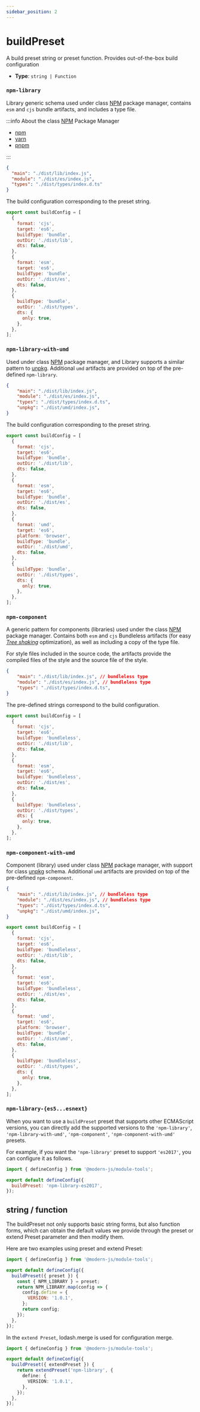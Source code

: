 ```yaml
---
sidebar_position: 2
---
```


# buildPreset

A build preset string or preset function. Provides out-of-the-box build configuration

- **Type**: `string | Function`

### `npm-library`

Library generic schema used under class [NPM](https://www.npmjs.com/) package manager, contains `esm` and `cjs` bundle artifacts, and includes a type file.

:::info
About the class [NPM](https://www.npmjs.com/) Package Manager

- [npm](https://www.npmjs.com)
- [yarn](https://yarnpkg.com/)
- [pnpm](https://pnpm.io/)

:::

```json title="package.json"
{
  "main": "./dist/lib/index.js",
  "module": "./dist/es/index.js",
  "types": "./dist/types/index.d.ts"
}
```

The build configuration corresponding to the preset string.

```js
export const buildConfig = [
  {
    format: 'cjs',
    target: 'es6',
    buildType: 'bundle',
    outDir: './dist/lib',
    dts: false,
  },
  {
    format: 'esm',
    target: 'es6',
    buildType: 'bundle',
    outDir: './dist/es',
    dts: false,
  },
  {
    buildType: 'bundle',
    outDir: './dist/types',
    dts: {
      only: true,
    },
  },
];
```

### `npm-library-with-umd`

Used under class [NPM](https://www.npmjs.com/) package manager, and Library supports a similar pattern to [unpkg](https://unpkg.com/). Additional `umd` artifacts are provided on top of the pre-defined `npm-library`.

```json title="package.json"
{
    "main": "./dist/lib/index.js",
    "module": "./dist/es/index.js",
    "types": "./dist/types/index.d.ts",
    "unpkg": "./dist/umd/index.js",
}
```

The build configuration corresponding to the preset string.

```js
export const buildConfig = [
  {
    format: 'cjs',
    target: 'es6',
    buildType: 'bundle',
    outDir: './dist/lib',
    dts: false,
  },
  {
    format: 'esm',
    target: 'es6',
    buildType: 'bundle',
    outDir: './dist/es',
    dts: false,
  },
  {
    format: 'umd',
    target: 'es6',
    platform: 'browser',
    buildType: 'bundle',
    outDir: './dist/umd',
    dts: false,
  },
  {
    buildType: 'bundle',
    outDir: './dist/types',
    dts: {
      only: true,
    },
  },
];
```

### `npm-component`

A generic pattern for components (libraries) used under the class [NPM](https://www.npmjs.com/) package manager. Contains both `esm` and `cjs` Bundleless artifacts (for easy _[Tree shaking](https://developer.mozilla.org/zh-CN/docs/Glossary/Tree_shaking)_ optimization), as well as including a copy of the type file.

For style files included in the source code, the artifacts provide the compiled files of the style and the source file of the style.

```json title="package.json"
{
    "main": "./dist/lib/index.js", // bundleless type
    "module": "./dist/es/index.js", // bundleless type
    "types": "./dist/types/index.d.ts",
}
```

The pre-defined strings correspond to the build configuration.

```js
export const buildConfig = [
  {
    format: 'cjs',
    target: 'es6',
    buildType: 'bundleless',
    outDir: './dist/lib',
    dts: false,
  },
  {
    format: 'esm',
    target: 'es6',
    buildType: 'bundleless',
    outDir: './dist/es',
    dts: false,
  },
  {
    buildType: 'bundleless',
    outDir: './dist/types',
    dts: {
      only: true,
    },
  },
];
```

### `npm-component-with-umd`

Component (library) used under class [NPM](https://www.npmjs.com/) package manager, with support for class [unpkg](https://unpkg.com/) schema. Additional `umd` artifacts are provided on top of the pre-defined `npm-component`.

```json title="package.json"
{
    "main": "./dist/lib/index.js", // bundleless type
    "module": "./dist/es/index.js", // bundleless type
    "types": "./dist/types/index.d.ts",
    "unpkg": "./dist/umd/index.js",
}
```

```js
export const buildConfig = [
  {
    format: 'cjs',
    target: 'es6',
    buildType: 'bundleless',
    outDir: './dist/lib',
    dts: false,
  },
  {
    format: 'esm',
    target: 'es6',
    buildType: 'bundleless',
    outDir: './dist/es',
    dts: false,
  },
  {
    format: 'umd',
    target: 'es6',
    platform: 'browser',
    buildType: 'bundle',
    outDir: './dist/umd',
    dts: false,
  },
  {
    buildType: 'bundleless',
    outDir: './dist/types',
    dts: {
      only: true,
    },
  },
];
```

### `npm-library-{es5...esnext}`

When you want to use a `buildPreset` preset that supports other ECMAScript versions, you can directly add the supported versions to the `'npm-library'`, `'npm-library-with-umd'`, `'npm-component'`, `'npm-component-with-umd'` presets.

For example, if you want the `'npm-library'` preset to support `'es2017'`, you can configure it as follows.

```js title="modern.config.ts"
import { defineConfig } from '@modern-js/module-tools';

export default defineConfig({
  buildPreset: 'npm-library-es2017',
});
```

## string / function

The buildPreset not only supports basic string forms, but also function forms, which can obtain the default values we provide through the preset or extend Preset parameter and then modify them.

Here are two examples using preset and extend Preset:

```js title="modern.config.ts"
import { defineConfig } from '@modern-js/module-tools';

export default defineConfig({
  buildPreset({ preset }) {
    const { NPM_LIBRARY } = preset;
    return NPM_LIBRARY.map(config => {
      config.define = {
        VERSION: '1.0.1',
      };
      return config;
    });
  },
});
```

In the `extend Preset`, lodash.merge is used for configuration merge.

```ts title="modern.config.ts"
import { defineConfig } from '@modern-js/module-tools';

export default defineConfig({
  buildPreset({ extendPreset }) {
    return extendPreset('npm-library', {
      define: {
        VERSION: '1.0.1',
      },
    });
  },
});
```
